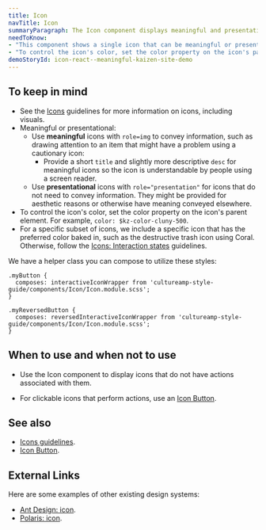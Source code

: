 ```yaml
---
title: Icon
navTitle: Icon
summaryParagraph: The Icon component displays meaningful and presentational icons.
needToKnow:
- "This component shows a single icon that can be meaningful or presentational."
- "To control the icon's color, set the color property on the icon's parent element."
demoStoryId: icon-react--meaningful-kaizen-site-demo
---
```



## To keep in mind

*   See the [Icons](/guidelines/) guidelines for more information on icons, including visuals.
*   Meaningful or presentational:
    *   Use **meaningful** icons with `role=img` to convey information, such as drawing attention to an item that might have a problem using a cautionary icon: 
        *   Provide a short `title` and slightly more descriptive `desc` for meaningful icons so the icon is understandable by people using a screen reader.
    *   Use **presentational** icons with `role="presentation"` for icons that do not need to convey information. They might be provided for aesthetic reasons or otherwise have meaning conveyed elsewhere.
*   To control the icon's color, set the color property on the icon's parent element. For example, `color: $kz-color-cluny-500`.
*   For a specific subset of icons, we include a specific icon that has the preferred color baked in, such as the destructive trash icon using Coral. Otherwise, follow the [Icons: Interaction states](https://cultureamp.design/guidelines/icons/#interaction-states) guidelines.

We have a helper class you can compose to utilize these styles:

```
.myButton {
  composes: interactiveIconWrapper from 'cultureamp-style-guide/components/Icon/Icon.module.scss';
}

.myReversedButton {
  composes: reversedInteractiveIconWrapper from 'cultureamp-style-guide/components/Icon/Icon.module.scss';
}
```

## When to use and when not to use

<DosAndDonts>
<Do>

- Use the Icon component to display icons that do not have actions associated with them.

</Do>
<Dont>

- For clickable icons that perform actions, use an [Icon Button](/components/icon-button).

</Dont>
</DosAndDonts>

## See also

*   [Icons guidelines](/guidelines/icons/).
*   [Icon Button](/components/icon-button/).

## External Links

Here are some examples of other existing design systems:

- [Ant Design: icon](https://ant.design/components/icon/#API).
- [Polaris: icon](https://polaris.shopify.com/components/images-and-icons/icon#navigation).

